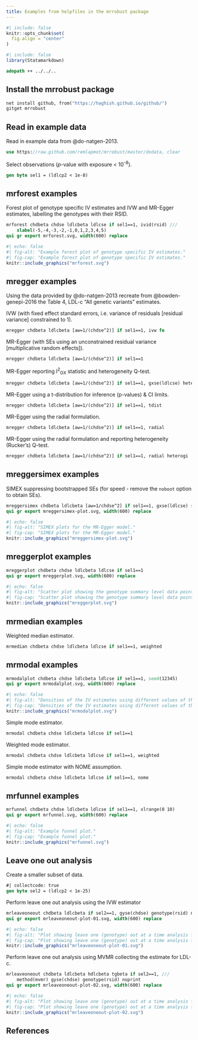 ```yaml
---
title: Examples from helpfiles in the mrrobust package
---
```


```r
#| include: false
knitr::opts_chunk$set(
  fig.align = "center"
)
```

```r
#| include: false
library(Statamarkdown)
```

```stata
adopath ++ ../../..
```

## Install the mrrobust package

```stata
net install github, from("https://haghish.github.io/github/")
gitget mrrobust
```

## Read in example data

Read in example data from @do-natgen-2013.

```stata
use https://raw.github.com/remlapmot/mrrobust/master/dodata, clear
```

Select observations (*p*-value with exposure < 10^-8^).

```stata
gen byte sel1 = (ldlcp2 < 1e-8)
```

## mrforest examples

Forest plot of genotype specific IV estimates and IVW and MR-Egger estimates, 
labelling the genotypes with their RSID.

```stata
mrforest chdbeta chdse ldlcbeta ldlcse if sel1==1, ivid(rsid) ///
    xlabel(-5,-4,-3,-2,-1,0,1,2,3,4,5)
qui gr export mrforest.svg, width(600) replace
```

```r
#| echo: false
#| fig-alt: "Example forest plot of genotype specific IV estimates."
#| fig-cap: "Example forest plot of genotype specific IV estimates."
knitr::include_graphics("mrforest.svg")
```

## mregger examples

Using the data provided by @do-natgen-2013 
recreate from @bowden-genepi-2016 the Table 4, LDL-c "All genetic variants" estimates.

IVW (with fixed effect standard errors, i.e. variance of residuals 
[residual variance] constrained to 1).

```stata
mregger chdbeta ldlcbeta [aw=1/(chdse^2)] if sel1==1, ivw fe
```

MR-Egger (with SEs using an unconstrained residual variance 
[multiplicative random effects]).

```stata
mregger chdbeta ldlcbeta [aw=1/(chdse^2)] if sel1==1
```

MR-Egger reporting I^2^~GX~ statistic and heterogeneity Q-test.

```stata
mregger chdbeta ldlcbeta [aw=1/(chdse^2)] if sel1==1, gxse(ldlcse) heterogi
```

MR-Egger using a t-distribution for inference (p-values) & CI limits.

```stata
mregger chdbeta ldlcbeta [aw=1/(chdse^2)] if sel1==1, tdist
```

MR-Egger using the radial formulation.

```stata
mregger chdbeta ldlcbeta [aw=1/(chdse^2)] if sel1==1, radial
```

MR-Egger using the radial formulation and reporting heterogeneity (Rucker's) Q-test.

```stata
mregger chdbeta ldlcbeta [aw=1/(chdse^2)] if sel1==1, radial heterogi
```

## mreggersimex examples

SIMEX suppressing bootstrapped SEs (for speed - remove the `noboot` option to obtain SEs).

```stata
mreggersimex chdbeta ldlcbeta [aw=1/chdse^2] if sel1==1, gxse(ldlcse) seed(12345) noboot
qui gr export mreggersimex-plot.svg, width(600) replace
```

```r
#| echo: false
#| fig-alt: "SIMEX plots for the MR-Egger model."
#| fig-cap: "SIMEX plots for the MR-Egger model."
knitr::include_graphics("mreggersimex-plot.svg")
```

## mreggerplot examples

```stata
mreggerplot chdbeta chdse ldlcbeta ldlcse if sel1==1
qui gr export mreggerplot.svg, width(600) replace
```

```r
#| echo: false
#| fig-alt: "Scatter plot showing the genotype summary level data points and the fitted MR-Egger model."
#| fig-cap: "Scatter plot showing the genotype summary level data points and the fitted MR-Egger model."
knitr::include_graphics("mreggerplot.svg")
```

## mrmedian examples

Weighted median estimator.

```stata
mrmedian chdbeta chdse ldlcbeta ldlcse if sel1==1, weighted
```

## mrmodal examples

```stata
mrmodalplot chdbeta chdse ldlcbeta ldlcse if sel1==1, seed(12345)
qui gr export mrmodalplot.svg, width(600) replace
```

```r
#| echo: false
#| fig-alt: "Densities of the IV estimates using different values of the phi parameter."
#| fig-cap: "Densities of the IV estimates using different values of the phi parameter."
knitr::include_graphics("mrmodalplot.svg")
```

Simple mode estimator.

```stata
mrmodal chdbeta chdse ldlcbeta ldlcse if sel1==1
```

Weighted mode estimator.

```stata
mrmodal chdbeta chdse ldlcbeta ldlcse if sel1==1, weighted
```

Simple mode estimator with NOME assumption.

```stata
mrmodal chdbeta chdse ldlcbeta ldlcse if sel1==1, nome
```

## mrfunnel examples

```stata
mrfunnel chdbeta chdse ldlcbeta ldlcse if sel1==1, xlrange(0 10)
qui gr export mrfunnel.svg, width(600) replace
```

```r
#| echo: false
#| fig-alt: "Example funnel plot."
#| fig-cap: "Example funnel plot."
knitr::include_graphics("mrfunnel.svg")
```

## Leave one out analysis

Create a smaller subset of data.

```stata
#| collectcode: true
gen byte sel2 = (ldlcp2 < 1e-25)
```

Perform leave one out analysis using the IVW estimator

```stata
mrleaveoneout chdbeta ldlcbeta if sel2==1, gyse(chdse) genotype(rsid) noprint
qui gr export mrleaveoneout-plot-01.svg, width(600) replace
```

```r
#| echo: false
#| fig-alt: "Plot showing leave one (genotype) out at a time analysis for the IVW estimate."
#| fig-cap: "Plot showing leave one (genotype) out at a time analysis for the IVW estimate."
knitr::include_graphics("mrleaveoneout-plot-01.svg")
```

Perform leave one out analysis using MVMR collecting the estimate for LDL-c.

```stata
mrleaveoneout chdbeta ldlcbeta hdlcbeta tgbeta if sel2==1, ///
    method(mvmr) gyse(chdse) genotype(rsid) noprint
qui gr export mrleaveoneout-plot-02.svg, width(600) replace
```

```r
#| echo: false
#| fig-alt: "Plot showing leave one (genotype) out at a time analysis for the MVMR estimate."
#| fig-cap: "Plot showing leave one (genotype) out at a time analysis for the MVMR estimate."
knitr::include_graphics("mrleaveoneout-plot-02.svg")
```

## References

::: {#refs}
:::
